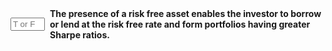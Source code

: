 
::: {.question-block}

<form onsubmit="event.preventDefault(); checkAnswerBox('module3_tf_q22','T')" style="display: flex; align-items: center; gap: 8px;">
<input type="text" id="module3_tf_q22" name="module3_tf_q22" maxlength="1" placeholder="T or F" style="width: 55px;" data-correct-answer="T" /> 
<label for="module3_tf_q22"><strong>The presence of a risk free asset enables the investor to borrow or lend at the risk free rate and form portfolios having greater Sharpe ratios.</strong></label>
</form>

<div id="feedback-module3_tf_q22" class="feedback" data-status="" style="display:none;">
The sentence is TRUE. Borrowing or lending at the risk free rate and combining with the optimal risky portfolio allows movement along the CML to achieve higher Sharpe ratios.
</div>
:::
